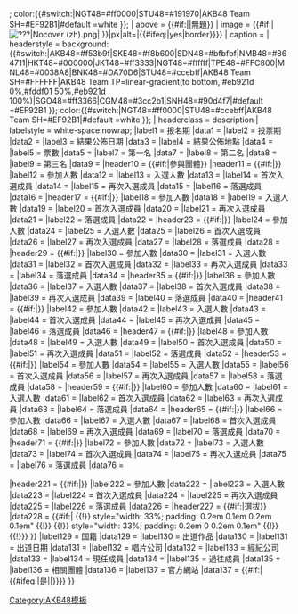 {{Infobox
| bodyclass   = vevent
| aboveclass  = summary
| abovestyle  = background:{{#switch:{{{名稱|}}}|AKB48=#f53b9f|SKE48=#f8b600|SDN48=#bfbfbf|NMB48=#864711|HKT48=#000000|JKT48=#ff3333|NGT48=#ffffff|TPE48=#FFC800|MNL48=#0038A8|BNK48=#DA70D6|STU48=#ccebff|AKB48 Team SH=#FFFFFF|AKB48 Team TP=#FFC800|SGO48=#ff3366|CGM48=#3cc2b1|SNH48=#90d4f7|#default =#EF92B1 }}; color:{{#switch:{{{名稱|}}}|NGT48=#ff0000|STU48=#191970|AKB48 Team SH=#EF92B1|#default =white }};
| above       = {{#if:{{{名稱|}}}|{{{名稱}}}|<includeonly><span style="font-style: normal">無題</span></includeonly>}}
| image       = {{#if:{{{圖像|}}}|[[File:{{#ifeq:{{{圖像}}}|???|Nocover (zh).png|{{{圖像}}} }}|{{min|250|{{{圖像大小|}}}}}px|alt={{{Alt|}}}|{{#ifeq:{{{Border|}}}|yes|border}}]]}}
| caption     = {{{圖像說明|}}}
| headerstyle = background:{{#switch:{{{名稱|}}}|AKB48=#f53b9f|SKE48=#f8b600|SDN48=#bfbfbf|NMB48=#864711|HKT48=#000000|JKT48=#ff3333|NGT48=#ffffff|TPE48=#FFC800|MNL48=#0038A8|BNK48=#DA70D6|STU48=#ccebff|AKB48 Team SH=#FFFFFF|AKB48 Team TP=linear-gradient(to bottom, #eb921d 0%,#fddf01 50%,#eb921d 100%)|SGO48=#ff3366|CGM48=#3cc2b1|SNH48=#90d4f7|#default =#EF92B1 }}; color:{{#switch:{{{名稱|}}}|NGT48=#ff0000|STU48=#ccebff|AKB48 Team SH=#EF92B1|#default =white }};
| headerclass = description
| labelstyle = white-space:nowrap;
|label1  = 报名期
|data1   ={{{报名期|}}}
|label2  = 投票期
|data2   ={{{投票期|}}}
|label3  = 結果公佈日期
|data3   ={{{結果公佈日期|}}}
|label4  = 結果公佈地點
|data4   ={{{結果公佈地點|}}}
|label5 = 票數
|data5 = {{{票數|}}}
|label7  = 第一名
|data7 = {{{第一名|}}}
|label8  = 第二名
|data8 = {{{第二名|}}}
|label9  = 第三名
|data9 = {{{第三名|}}}
|header10 = {{#if:{{{AKB48參加人數|}}}|參與團體}}
|header11 = {{#if:{{{AKB48參加人數|}}}|[[AKB48|{{color|#ffffff|AKB48}}]]}}
|label12  = 參加人數
|data12  = {{{AKB48參加人數|}}}
|label13  = 入選人數
|data13  = {{{AKB48入選人數|}}}
|label14  = 首次入選成員
|data14  = {{{AKB48首次入選成員|}}}
|label15  = 再次入選成員
|data15  = {{{AKB48再次入選成員|}}}
|label16  = 落選成員
|data16  = {{{AKB48落選成員|}}}
|header17 = {{#if:{{{SKE48參加人數|}}}|[[SKE48|{{color|#ffffff|SKE48}}]]}}
|label18  = 參加人數
|data18  = {{{SKE48參加人數|}}}
|label19  = 入選人數
|data19  = {{{SKE48入選人數|}}}
|label20  = 首次入選成員
|data20  = {{{SKE48首次入選成員|}}}
|label21  = 再次入選成員
|data21  = {{{SKE48再次入選成員|}}}
|label22  = 落選成員
|data22  = {{{SKE48落選成員|}}}
|header23 = {{#if:{{{NMB48參加人數|}}}|[[NMB48|{{color|#ffffff|NMB48}}]]}}
|label24  = 參加人數
|data24  = {{{NMB48參加人數|}}}
|label25  = 入選人數
|data25  = {{{NMB48入選人數|}}}
|label26  = 首次入選成員
|data26  = {{{NMB48首次入選成員|}}}
|label27  = 再次入選成員
|data27  = {{{NMB48再次入選成員|}}}
|label28  = 落選成員
|data28  = {{{NMB48落選成員|}}}
|header29 = {{#if:{{{HKT48參加人數|}}}|[[HKT48|{{color|#ffffff|HKT48}}]]}}
|label30  = 參加人數
|data30  = {{{HKT48參加人數|}}}
|label31  = 入選人數
|data31  = {{{HKT48入選人數|}}}
|label32  = 首次入選成員
|data32  = {{{HKT48首次入選成員|}}}
|label33  = 再次入選成員
|data33  = {{{HKT48再次入選成員|}}}
|label34  = 落選成員
|data34  = {{{HKT48落選成員|}}}
|header35 = {{#if:{{{JKT48參加人數|}}}|[[JKT48|{{color|#ffffff|JKT48}}]]}}
|label36  = 參加人數
|data36  = {{{JKT48參加人數|}}}
|label37  = 入選人數
|data37  = {{{JKT48入選人數|}}}
|label38  = 首次入選成員
|data38  = {{{JKT48首次入選成員|}}}
|label39  = 再次入選成員
|data39  = {{{JKT48再次入選成員|}}}
|label40  = 落選成員
|data40  = {{{JKT48落選成員|}}}
|header41 = {{#if:{{{SNH48參加人數|}}}|[[SNH48|{{color|#ffffff|SNH48}}]]}}
|label42  = 參加人數
|data42  = {{{SNH48參加人數|}}}
|label43  = 入選人數
|data43  = {{{SNH48入選人數|}}}
|label44  = 首次入選成員
|data44  = {{{SNH48首次入選成員|}}}
|label45  = 再次入選成員
|data45  = {{{SNH48再次入選成員|}}}
|label46  = 落選成員
|data46  = {{{SNH48落選成員|}}}
|header47 = {{#if:{{{NGT48參加人數|}}}|[[NGT48|{{color|#ffffff|NGT48}}]]}}
|label48  = 參加人數
|data48  = {{{NGT48參加人數|}}}
|label49  = 入選人數
|data49  = {{{NGT48入選人數|}}}
|label50  = 首次入選成員
|data50  = {{{NGT48首次入選成員|}}}
|label51  = 再次入選成員
|data51  = {{{NGT48再次入選成員|}}}
|label52  = 落選成員
|data52  = {{{NGT48落選成員|}}}
|header53 = {{#if:{{{TPE48參加人數|}}}|[[TPE48|{{color|#ffffff|TPE48}}]]}}
|label54  = 參加人數
|data54  = {{{TPE48參加人數|}}}
|label55  = 入選人數
|data55  = {{{TPE48入選人數|}}}
|label56  = 首次入選成員
|data56  = {{{TPE48首次入選成員|}}}
|label57  = 再次入選成員
|data57  = {{{TPE48再次入選成員|}}}
|label58  = 落選成員
|data58  = {{{TPE48落選成員|}}}
|header59 = {{#if:{{{MNL48參加人數|}}}|[[MNL48|{{color|#ffffff|MNL48}}]]}}
|label60  = 參加人數
|data60  = {{{MNL48參加人數|}}}
|label61  = 入選人數
|data61  = {{{MNL48入選人數|}}}
|label62  = 首次入選成員
|data62  = {{{MNL48首次入選成員|}}}
|label63  = 再次入選成員
|data63  = {{{MNL48再次入選成員|}}}
|label64  = 落選成員
|data64  = {{{MNL48落選成員|}}}
|header65 = {{#if:{{{BNK48參加人數|}}}|[[BNK48|{{color|#ffffff|BNK48}}]]}}
|label66  = 參加人數
|data66  = {{{BNK48參加人數|}}}
|label67  = 入選人數
|data67  = {{{BNK48入選人數|}}}
|label68  = 首次入選成員
|data68  = {{{BNK48首次入選成員|}}}
|label69  = 再次入選成員
|data69  = {{{BNK48再次入選成員|}}}
|label70  = 落選成員
|data70  = {{{BNK48落選成員|}}}
|header71 = {{#if:{{{STU48參加人數|}}}|[[STU48|{{color|#ffffff|STU48}}]]}}
|label72  = 參加人數
|data72   = {{{STU48參加人數|}}}
|label73  = 入選人數
|data73   = {{{STU48入選人數|}}}
|label74  = 首次入選成員
|data74   = {{{STU48首次入選成員|}}}
|label75  = 再次入選成員
|data75   = {{{STU48再次入選成員|}}}
|label76  = 落選成員
|data76   = {{{STU48落選成員|}}}

|header221 = {{#if:{{{畢業生參加人數|}}}|[[畢業 (演藝界)|{{color|#ffffff|畢業生}}]]}}
|label222  = 參加人數
|data222   = {{{畢業生參加人數|}}}
|label223  = 入選人數
|data223   = {{{畢業生入選人數|}}}
|label224  = 首次入選成員
|data224   = {{{畢業生首次入選成員|}}}
|label225  = 再次入選成員
|data225   = {{{畢業生再次入選成員|}}}
|label226  = 落選成員
|data226   = {{{畢業生落選成員|}}}
|header227 = {{#if:{{{上屆|}}}{{{下屆|}}}|選拔{{{選拔形式}}}}}
|data228   = {{#if:{{{上屆|}}}{{{下屆|}}}|<span></span>
{{{!}} style="width:100%; background: transparent; text-align: center; font-size: 98%; line-height: 1.4em; vertical-align: top"
{{!}} style="width: 33%; padding: 0.2em 0.1em 0.2em 0" {{!}} {{{上屆|}}}
{{!}} style="width: 33%; padding: 0.2em 0.1em 0.2em 0.1em" {{!}} {{{今屆|}}}
{{!}} style="width: 33%; padding: 0.2em 0 0.2em 0.1em" {{!}} {{{下屆|}}}
{{!}}}
}}
|label129  = 国籍
|data129   = {{{国籍|}}}
|label130  = 出道作品
|data130   = {{{出道作品|}}}
|label131  = 出道日期
|data131   = {{{出道日期|}}}
|label132  = 唱片公司
|data132   = {{{唱片公司|}}}
|label133  = 經紀公司
|data133   = {{{經紀公司|}}}
|label134  = 現任成員
|data134   = {{{現任成員|}}}
|label135  = 過往成員
|data135   = {{{過往成員|}}}
|label136  = 相關團體
|data136   = {{{相關團體|}}}
|label137  = 官方網站
|data137   = {{#if:{{{官方網站|}}}|{{#ifeq:{{str endswith|{{{官方網站}}}|]}}|是|{{{官方網站}}}|{{url|{{{官方網站}}}}}}}}}
}}<noinclude>
{{Documentation}}
[[Category:AKB48模板]]
</noinclude>